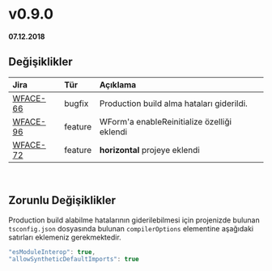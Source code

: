 # v0.9.0

**07.12.2018**

## Değişiklikler

| Jira                                                      | Tür           | Açıklama                                                                      |
|:----------------------------------------------------------|:--------------|:------------------------------------------------------------------------------|
| [WFACE-66](https://jira.digiturk.com.tr/browse/WFACE-66)  | bugfix        | Production build alma hataları giderildi.                                     |
| [WFACE-96](https://jira.digiturk.com.tr/browse/WFACE-96)  | feature       | WForm'a enableReinitialize özelliği eklendi                                   |
| [WFACE-72](https://jira.digiturk.com.tr/browse/WFACE-72)  | feature       | __horizontal__ projeye eklendi                                                |


<br/>

## Zorunlu Değişiklikler

Production build alabilme hatalarının giderilebilmesi için projenizde bulunan `tsconfig.json` dosyasında bulunan
`compilerOptions` elementine aşağıdaki satırları eklemeniz gerekmektedir. 

```javascript
"esModuleInterop": true,
"allowSyntheticDefaultImports": true
```